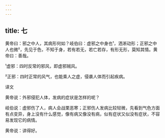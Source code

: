 ```yaml
---
---
---
```

title: 七
---




黄帝曰：邪之中人，其病形何如？岐伯曰：虚邪之中身也¹，洒淅动形；正邪之中人也微²，先见于色，不知于身，若有若无，若亡若存，有形无形，莫知其情。黄帝曰：善哉。

¹虚邪：四时反常的邪风，即虚邪贼风。

²正邪：四时正常的风气，也能乘人之虚，侵袭人体而引起疾病。

译文

黄帝说：外邪侵犯人体，发病的症状是怎样的呢？

岐伯说：虚邪伤了人，病人会战栗恶寒；正邪伤人发病比较轻微，先看到气色方面有点变异，身上没有什么感觉，像有病又像没有病，似有症状又似没有症状，不容易发现它的病情。

黄帝说：讲得好。